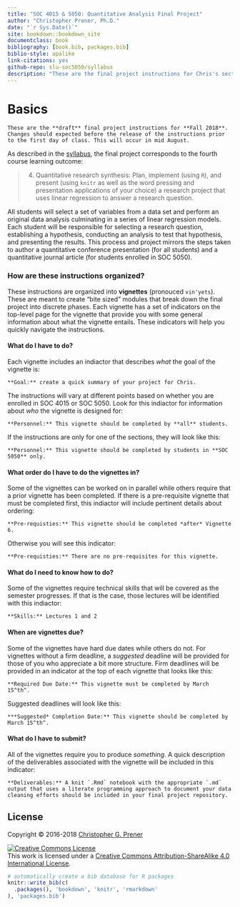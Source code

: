 ```yaml
---
title: "SOC 4015 & 5050: Quantitative Analysis Final Project"
author: "Christopher Prener, Ph.D."
date: "`r Sys.Date()`"
site: bookdown::bookdown_site
documentclass: book
bibliography: [book.bib, packages.bib]
biblio-style: apalike
link-citations: yes
github-repo: slu-soc5050/syllabus
description: "These are the final project instructions for Chris's sections of SOC 4015 and 5050."
---
```


# Basics {-}

```block
These are the **draft** final project instructions for **Fall 2018**. Changes should expected before the release of the instructions prior to the first day of class. This will occur in mid August.
```

As described in the [syllabus](https://slu-soc5050.github.io/syllabus), the final project corresponds to the fourth course learning outcome:

> 4. Quantitative research synthesis: Plan, implement (using `R`), and present (using `knitr` as well as the word pressing and presentation applications of your choice) a research project that uses linear regression to answer a research question.

All students will select a set of variables from a data set and perform an original data analysis culminating in a series of linear regression models. Each student will be responsible for selecting a research question, establishing a hypothesis, conducting an analysis to test that hypothesis, and presenting the results. This process and project mirrors the steps taken to author a quantitative conference presentation (for all students) and a quantitative journal article (for students enrolled in SOC 5050).

### How are these instructions organized? {-}
These instructions are organized into **vignettes** (pronouced `vin'yets`). These are meant to create "bite sized" modules that break down the final project into discrete phases. Each vignette has a set of indicators on the top-level page for the vignette that provide you with some general information about what the vignette entails. These indicators will help you quickly navigate the instructions.

#### What do I have to do? {-}
Each vignette includes an indiactor that describes *what* the goal of the vignette is:

```block
**Goal:** create a quick summary of your project for Chris.
```

The instructions will vary at different points based on whether you are enrolled in SOC 4015 or SOC 5050. Look for this indiactor for information about *who* the vignette is designed for:

```block
**Personnel:** This vignette should be completed by **all** students.
```

If the instructions are only for one of the sections, they will look like this:

```block
**Personnel:** This vignette should be completed by students in **SOC 5050** only.
```

#### What order do I have to do the vignettes in? {-}
Some of the vignettes can be worked on in parallel while others require that a prior vignette has been completed. If there is a pre-requisite vignette that must be completed first, this indiactor will include pertinent details about ordering:

```block
**Pre-requisties:** This vignette should be completed *after* Vignette 6.
```

Otherwise you will see this indicator:

```block
**Pre-requisties:** There are no pre-requisites for this vignette.
```

#### What do I need to know how to do? {-}
Some of the vignettes require technical skills that will be covered as the semester progresses. If that is the case, those lectures will be identified with this indiactor:

```block
**Skills:** Lectures 1 and 2
```

#### When are vignettes due? {-}
Some of the vignettes have hard due dates while others do not. For vignettes without a firm deadline, a *suggested* deadline will be provided for those of you who appreciate a bit more structure. Firm deadlines will be provided in an indicator at the top of each vignette that looks like this:

```block
**Required Due Date:** This vignette must be completed by March 15^th^.
```

Suggested deadlines will look like this:

```block
***Suggested* Completion Date:** This vignette should be completed by March 15^th^.
```

#### What do I have to submit? {-}
All of the vignettes require you to produce *something*. A quick description of the deliverables associated with the vignette will be included in this indicator:

```block
**Deliverables:** A knit `.Rmd` notebook with the appropriate `.md` output that uses a literate programming approach to document your data cleaning efforts should be included in your final project repository.
```

## License {-}
Copyright © 2016-2018 [Christopher G. Prener](https://chris-prener.github.io)

<a rel="license" href="http://creativecommons.org/licenses/by-sa/4.0/"><img alt="Creative Commons License" style="border-width:0" src="https://i.creativecommons.org/l/by-sa/4.0/88x31.png" /></a><br />This work is licensed under a <a rel="license" href="http://creativecommons.org/licenses/by-sa/4.0/">Creative Commons Attribution-ShareAlike 4.0 International License</a>.

```r
# automatically create a bib database for R packages
knitr::write_bib(c(
  .packages(), 'bookdown', 'knitr', 'rmarkdown'
), 'packages.bib')
```
